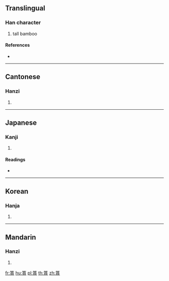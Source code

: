{{character info/new}}
{{also|筼}}
==Translingual==

===Han character===
{{Han char|rn=118|rad=竹|as=10|sn=16|four=88806|canj=HRBC}}

# tall bamboo

====References====
* {{Han ref|kx=0893.300|dkj=26299|dj=1320.290|hdz=53000.090|uh=7BD4|ud=31700|bh=EAC0|bd=60096}}

----

==Cantonese==

===Hanzi===
{{yue-hanzi|jyut=|y=wan4|sim=筼}}

# {{defn|lang=yue|sort=竹10}}

----

==Japanese==

===Kanji===
{{ja-kanji|grade=|rs=竹10}}

# {{defn|lang=ja|sort=竹10}}

====Readings====
* {{ja-readings|on=[[うん]] (un), [[えん]] (en)|kun=[[たけ]] (take)|nanori=}}

----

==Korean==

===Hanja===
{{ko-hanja|hangeul=운|eumhun=|rv=un|mr=un|y=wun}}

# {{defn|lang=ko|sort=竹10}}

----

==Mandarin==

===Hanzi===
{{cmn-hanzi|sim=筼|pin=[[yún]] ([[yun2]])|wg=yün<sup>2</sup>}}

# {{defn|lang=cmn|sort=竹10}}

[[fr:篔]]
[[hu:篔]]
[[pl:篔]]
[[th:篔]]
[[zh:篔]]